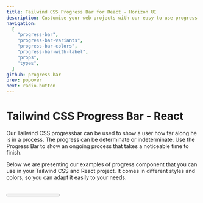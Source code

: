 ```yaml
---
title: Tailwind CSS Progress Bar for React - Horizon UI
description: Customise your web projects with our easy-to-use progress bar component for Tailwind CSS and React using Material Design guidelines.
navigation:
  [
    "progress-bar",
    "progress-bar-variants",
    "progress-bar-colors",
    "progress-bar-with-label",
    "props",
    "types",
  ]
github: progress-bar
prev: popover
next: radio-button
---
```


# Tailwind CSS Progress Bar - React

Our Tailwind CSS progressbar can be used to show a user how far along he is in a process. The progress can be determinate or indeterminate. Use the Progress Bar to show an ongoing process that takes a noticeable time to finish.

Below we are presenting our examples of progress component that you can use in your Tailwind CSS and React project. It comes in different styles and colors, so you can adapt it easily to your needs.

<br />

<ComponentCard id='progress-bar'>
  <Progress value={50} />
</ComponentDemo>

```jsx showLineNumbers
import { Progress } from "@material-tailwind/react";

export default function Example() {
  return <Progress value={50} />;
}
```

---

## Progress Bar Variants

The progress bar component comes with 2 different variants that you can change it using the <Code>color</Code> prop.

<ComponentCard id='progress-bar-variants'>
  <div className='flex flex-col gap-4 w-full'>
    <Progress value={50} variant='filled' />
    <Progress value={50} variant='gradient' />
  </div>
</ComponentDemo>

```jsx showLineNumbers
import { Progress } from "@material-tailwind/react";

export default function Colors() {
  return (
    <div className='flex flex-col gap-4 w-full'>
      <Progress value={50} variant='filled' />
      <Progress value={50} variant='gradient' />
    </div>
  );
}
```

---

## Progress Bar Colors

The progress bar component comes with 19 different colors that you can change it using the <Code>color</Code> prop, below there are some examples of the colors but you can check all of the them [here.](#props)

<ComponentCard id='progress-bar-colors'>
  <div className='flex flex-col gap-4 w-full'>
    <Progress value={50} color='blue' />
    <Progress value={50} color='red' />
    <Progress value={50} color='green' />
    <Progress value={50} color='amber' />
    <Progress value={50} color='teal' />
    <Progress value={50} color='indigo' />
    <Progress value={50} color='purple' />
    <Progress value={50} color='pink' />
  </div>
</ComponentDemo>

```jsx showLineNumbers
import { Progress } from "@material-tailwind/react";

export default function Colors() {
  return (
    <div className='flex flex-col gap-4 w-full'>
      <Progress value={50} color='blue' />
      <Progress value={50} color='red' />
      <Progress value={50} color='green' />
      <Progress value={50} color='amber' />
      <Progress value={50} color='teal' />
      <Progress value={50} color='indigo' />
      <Progress value={50} color='purple' />
      <Progress value={50} color='pink' />
    </div>
  );
}
```

---

## Progress Bar with Label

<ComponentCard id='progress-bar-with-label'>
  <Progress value={50} label='Completed' />
</ComponentCard>

```jsx showLineNumbers
import { Progress } from "@material-tailwind/react";

export default function Example() {
  return <Progress value={50} label='Completed' />;
}
```

---

## Props

<span id='props' className='scroll-mt-48' />
The following props are available for the progress bar component. These are the custom
props that come with we've added for the progress bar component and you can use all
the other native props as well.

| Attribute   | Type                      | Description                                      | Default                      |
| ----------- | ------------------------- | ------------------------------------------------ | ---------------------------- |
| `variant`   | [Variant](#types)         | Change progress bar variant                      | <Code small>filled</Code>    |
| `color`     | [Color](#types)           | Change progress bar color                        | <Code small>blue</Code>      |
| `label`     | [label](#types)           | Add label for progress bar                       | <Code small>undefined</Code> |
| `value`     | <Code small>number</Code> | Add the completed percentage for progress bar    | 0                            |
| `barProps`  | <Code small>Object</Code> | Add custom props for progress bar percentage bar | <Code small>undefined</Code> |
| `className` | <Code small>string</Code> | Add custom className for progress bar            | `''`                         |

---

## Types

<span id='types' className='scroll-mt-48' />

```ts
type variant = "filled" | "gradient";
```

```ts
type color =
  | "blue-grey"
  | "grey"
  | "brown"
  | "deep-orange"
  | "orange"
  | "amber"
  | "yellow"
  | "lime"
  | "light-green"
  | "green"
  | "teal"
  | "cyan"
  | "light-blue"
  | "blue"
  | "indigo"
  | "deep-purple"
  | "purple"
  | "pink"
  | "red";
```

```ts
type label = string | boolean;
```
